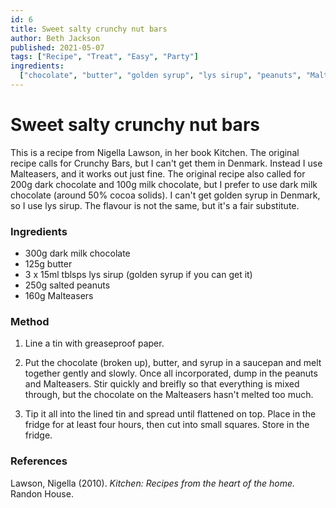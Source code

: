 ```yaml
---
id: 6
title: Sweet salty crunchy nut bars
author: Beth Jackson
published: 2021-05-07
tags: ["Recipe", "Treat", "Easy", "Party"]
ingredients:
  ["chocolate", "butter", "golden syrup", "lys sirup", "peanuts", "Malteasers"]
---
```


# Sweet salty crunchy nut bars

<BlogTextWrapper>

This is a recipe from Nigella Lawson, in her book Kitchen. The original recipe calls for Crunchy Bars, but I can't get them in Denmark. Instead I use Malteasers, and it works out just fine. The original recipe also called for 200g dark chocolate and 100g milk chocolate, but I prefer to use dark milk chocolate (around 50% cocoa solids). I can't get golden syrup in Denmark, so I use lys sirup. The flavour is not the same, but it's a fair substitute.

</BlogTextWrapper>

<BlogTextWrapper>

### Ingredients

- 300g dark milk chocolate
- 125g butter
- 3 x 15ml tblsps lys sirup (golden syrup if you can get it)
- 250g salted peanuts
- 160g Malteasers

</BlogTextWrapper>

<BlogTextWrapper>

### Method

1. Line a tin with greaseproof paper.

2. Put the chocolate (broken up), butter, and syrup in a saucepan and melt together gently and slowly. Once all incorporated, dump in the peanuts and Malteasers. Stir quickly and breifly so that everything is mixed through, but the chocolate on the Malteasers hasn't melted too much.

3. Tip it all into the lined tin and spread until flattened on top. Place in the fridge for at least four hours, then cut into small squares. Store in the fridge.

</BlogTextWrapper>

<BlogTextWrapper>

### References

Lawson, Nigella (2010). _Kitchen: Recipes from the heart of the home._ Randon House.

</BlogTextWrapper>

<ClickableTags tags={tags} />
